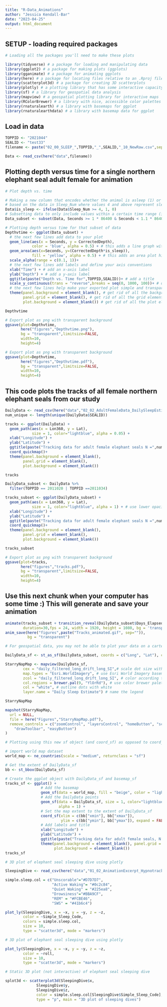 ```yaml
---
title: "R-Data_Animations"
author: "Jessica Kendall-Bar"
date: "2023-04-25"
output: html_document
---
```


## SETUP - loading required packages

```r
# Loading all the packages you'll need to make these plots

library(tidyverse) # a package for loading and manipulating data
library(ggplot2) # a package for making plots (ggplots)
library(gganimate) # a package for animating ggplots
library(here) # a package for locating files relative to an .Rproj file
library(scatterplot3d) # a package for creating 3D scatterplots
library(plotly) # a plotting library that has some interactive capacity!
library(sf) # a library for geospatial data analysis
library(mapview) # a geospatial plotting library for interactive maps
library(RColorBrewer) # a library with nice, accessible color palettes
library(rnaturalearth) # a library with basemaps for ggplot
library(rnaturalearthdata) # a library with basemap data for ggplot 

```

## Load in data

```r
TOPPID <- "2021044"
SEALID <- "test33"
filename <- paste("02_00_SLEEP_",TOPPID,"_",SEALID,"_10_NewRaw.csv",sep="")

Data <- read_csv(here("data",filename))
```

## Plotting depth versus time for a single northern elephant seal adult female for animation

```r
# Plot depth vs. time

# Making a new column that encodes whether the animal is asleep (1) or not (0) 
# based on the data in Sleep_Num where values 4 and above represent sleep.
Data$is_sleep <- ifelse(Data$Sleep_Num >= 4, 1, 0)
# Subsetting data to only include values within a certain time range (in seconds)
Data_subset <- subset(Data, Seconds >= 1 * 86400 & Seconds < 1.1 * 86400)

# Plotting depth versus time for that subset of data
Depthvtime <- ggplot(Data_subset) +
  # the next few lines add data to your plot
  geom_line(aes(x = Seconds, y = CorrectedDepth),
            color = 'blue', alpha = 0.5) + # this adds a line graph with depth v time
  geom_area(aes(x=Seconds, y=(CorrectedDepth*is_sleep)),
            fill = 'yellow', alpha = 0.5) + # this adds an area plot highlighting sleep
  scale_alpha(range = c(0.1, 1))+
  # the next few lines add labels and define your axis conventions
  xlab("Time") + # add an x-axis label
  ylab("Depth") + # add a y-axis label
  ggtitle(paste("Depth vs. Time for",TOPPID,SEALID))+ # add a title
  scale_y_continuous(trans = "reverse",breaks = seq(0, 1000, 100))+ # define y axis label breaks
  # the next few lines help make your exported plot simple and transparent
  theme(panel.background = element_blank(), # get rid of all the background elements
        panel.grid = element_blank(), # get rid of all the grid elements
        plot.background = element_blank()) # get rid of all the plot elements 

Depthvtime

# Export plot as png with transparent background
ggsave(plot=Depthvtime, 
       here("figures","Depthvtime.png"), 
       bg = "transparent",limitsize=FALSE,
       width=10,
       height=4)

# Export plot as png with transparent background
ggsave(plot=Depthvtime, 
       here("figures","Depthvtime.pdf"), 
       bg = "transparent",limitsize=FALSE,
       width=10,
       height=4)
```

## This code plots the tracks of all female northern elephant seals from our study

```r

DailyData <- read_csv(here("data","02_02_AdultFemaleData_DailySleepEstimates_wide_goodtracks.csv"))
num_unique <- length(unique(DailyData$SEALID))

tracks <- ggplot(DailyData) +
  geom_path(aes(x = Lon360, y = Lat),
            size = 1, color="lightblue", alpha = 0.05) +
  xlab("Longitude") +
  ylab("Latitude") +
  ggtitle(paste("Tracking data for adult female elephant seals N =",num_unique))+
  coord_quickmap()+
  theme(panel.background = element_blank(),
        panel.grid = element_blank(),
        plot.background = element_blank())

tracks

DailyData_subset <- DailyData %>% 
  filter(TOPPID == 2011020 | TOPPID ==2011034)

tracks_subset <- ggplot(DailyData_subset) +
  geom_path(aes(x = Lon360, y = Lat),
            size = 1, color="lightblue", alpha = 1) + # use lower opacity for multiple tracks
  xlab("Longitude") +
  ylab("Latitude") +
  ggtitle(paste("Tracking data for adult female elephant seals N =",num_unique))+
  coord_quickmap()+
  theme(panel.background = element_blank(),
        panel.grid = element_blank(),
        plot.background = element_blank())

tracks_subset

# Export plot as png with transparent background
ggsave(plot=tracks, 
       here("figures","tracks.pdf"), 
       bg = "transparent",limitsize=FALSE,
       width=10,
       height=4)
```

## Use this next chunk when your computer has some time :) This will generate and save your animation

```r
animate(tracks_subset + transition_reveal(DailyData_subset$Days_Elapsed),
        duration=30,fps = 24, width = 1920, height = 1080, bg = 'transparent')
anim_save(here("figures",paste("Tracks_animated.gif", sep="")),
          bg = "transparent")
```

```r

# For geospatial data, you may not be able to plot your data on a cartesian coordinate system, you may need a specific geospatial projection. This code turns your data into a geospatial "sf" object that stores lat & long for geospatial plotting

DailyData_sf <- st_as_sf(DailyData_subset, coords = c("Long", "Lat"), crs = 4326)

StarryNapMap <- mapview(DailyData_sf, 
        cex = "daily_filtered_long_drift_long_SI",# scale dot size with sleep estimate 
        map.types = "Esri.WorldImagery", # use Esri World Imagery basemap 
        zcol = "daily_filtered_long_drift_long_SI", # color according to sleep estimate
        col.regions = brewer.pal(9, "YlOrRd"), # use color brewer palette YlOrRd
        col = "white", # outline dots with white
        layer.name = "Daily Sleep Estimate") # name the legend

StarryNapMap

mapshot(StarryNapMap,
  url = NULL,
  file = here("Figures","StarryNapMap.pdf"),
  remove_controls = c("zoomControl", "layersControl", "homeButton", "scaleBar",
    "drawToolbar", "easyButton")
)

```
```r
# Plotting using this new sf object (and coord_sf) as opposed to coord_quickmap

# import world map dataset
world_map <- ne_countries(scale = "medium", returnclass = "sf")

# Get the extent of DailyData_sf
bb <- st_bbox(DailyData_sf)

# Create the ggplot object with DailyData_sf and basemap_sf
tracks_sf <- ggplot() +
                # Add the basemap
                geom_sf(data = world_map, fill = "beige", color = "lightgrey") +
                # Add the DailyData points
                geom_sf(data = DailyData_sf, size = 1, color="lightblue", 
                        alpha = 1) +
                # Set the map extent to the extent of DailyData_sf
                coord_sf(xlim = c(bb["xmin"], bb["xmax"]), 
                         ylim = c(bb["ymin"], bb["ymax"]), expand = FALSE) +
                # Add labels and title
                xlab("Longitude") +
                ylab("Latitude") +
                ggtitle(paste("Tracking data for adult female seals, N =",num_unique)) +
                theme(panel.background = element_blank(), panel.grid = element_blank(),
                      plot.background = element_blank())
tracks_sf
```

```r
# 3D plot of elephant seal sleeping dive using plotly

SleepingDive <- read_csv(here("data","01_02_AnimationExcerpt_Hypnotrack_1Hz.csv"))

simple.sleep.col = c("Unscorable"="#D7D7D7", 
                     "Active Waking"= "#0c2c84",
                     "Quiet Waking" = "#225ea8",
                     "Drowsiness"="#BBA9CF",
                     "REM" = "#FCBE46", 
                     "SWS" = "#41b6c4")

plot_ly(SleepingDive, x = ~x, y = ~y, z = ~z, 
        color = ~Simple_Sleep_Code, 
        colors = simple.sleep.col,
        size = 10,
        type = "scatter3d", mode = "markers")
```
```r
# 3D plot of elephant seal sleeping dive using plotly

plot_ly(SleepingDive, x = ~x, y = ~y, z = ~z, 
        color = ~roll,
        size = 10,
        type = "scatter3d", mode = "markers")
```

```r
# Static 3D plot (not interactive) of elephant seal sleeping dive

splot3d <- scatterplot3d(SleepingDive$x, 
              SleepingDive$y, 
              SleepingDive$z,
              color = simple.sleep.col[SleepingDive$Simple_Sleep_Code], 
              type = "p", main = "3D plot of sleeping dives")
```
